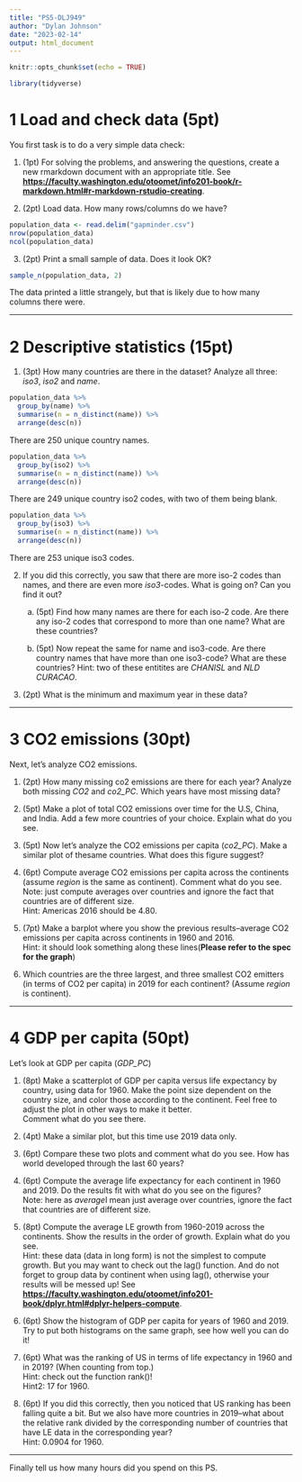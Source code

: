 ```yaml
---
title: "PS5-DLJ949"
author: "Dylan Johnson"
date: "2023-02-14"
output: html_document
---
```


```r
knitr::opts_chunk$set(echo = TRUE)
```

```r
library(tidyverse)
```

# 1 Load and check data (5pt)
You first task is to do a very simple data check: 

1. (1pt) For solving the problems, and answering the questions, create a new rmarkdown document with an appropriate title. See [**https://faculty.washington.edu/otoomet/info201-book/r-markdown.html#r-markdown-rstudio-creating**](https://faculty.washington.edu/otoomet/info201-book/r-markdown.html#r-markdown-rstudio-creating). \

2. (2pt) Load data. How many rows/columns do we have?  \
```r
population_data <- read.delim("gapminder.csv")
nrow(population_data)
ncol(population_data)
```

3. (2pt) Print a small sample of data. Does it look OK? 
```r
sample_n(population_data, 2)
```
The data printed a little strangely, but that is likely due to how many columns there were.

---------------------------------------------------------------------


# 2 Descriptive statistics (15pt)

1. (3pt) How many countries are there in the dataset? Analyze all three: *iso3*, *iso2* and *name*.
```r
population_data %>% 
  group_by(name) %>% 
  summarise(n = n_distinct(name)) %>% 
  arrange(desc(n))
```

There are 250 unique country names.
```r
population_data %>% 
  group_by(iso2) %>% 
  summarise(n = n_distinct(name)) %>% 
  arrange(desc(n))
```

There are 249 unique country iso2 codes, with two of them being blank.
```r
population_data %>% 
  group_by(iso3) %>% 
  summarise(n = n_distinct(name)) %>% 
  arrange(desc(n))
```
There are 253 unique iso3 codes.

2. If you did this correctly, you saw that there are more iso-2 codes than names, and there are even more *iso3*-codes. What is going on? Can you find it out?

    (a) (5pt) Find how many names are there for each iso-2 code. Are there any iso-2 codes that correspond to more than one name? What are these countries?
    
    (b) (5pt) Now repeat the same for name and iso3-code. Are there country names that have more than one iso3-code? What are these countries? Hint: two of these entitites are *CHANISL* and *NLD CURACAO*.
    
3. (2pt) What is the minimum and maximum year in these data?

---------------------------------------------------------------------

# 3 CO2 emissions (30pt)
Next, let’s analyze CO2 emissions.

1. (2pt) How many missing co2 emissions are there for each year? Analyze both missing *CO2* and *co2_PC*. Which years have most missing data? \

2. (5pt) Make a plot of total CO2 emissions over time for the U.S, China, and India. Add a few more countries of your choice. Explain what do you see. \

3. (5pt) Now let’s analyze the CO2 emissions per capita (*co2_PC*). Make a similar plot of thesame countries. What does this figure suggest? \

4. (6pt) Compute average CO2 emissions per capita across the continents (assume *region* is the same as continent). Comment what do you see. \
Note: just compute averages over countries and ignore the fact that countries are of different size. \
Hint: Americas 2016 should be 4.80. \

5. (7pt) Make a barplot where you show the previous results–average CO2 emissions per capita across continents in 1960 and 2016. \
Hint: it should look something along these lines(**Please refer to the spec for the graph**) \

6. Which countries are the three largest, and three smallest CO2 emitters (in terms of CO2 per capita) in 2019 for each continent? (Assume *region* is continent). \


---------------------------------------------------------------------

# 4 GDP per capita (50pt)
Let’s look at GDP per capita (*GDP_PC*)

1. (8pt) Make a scatterplot of GDP per capita versus life expectancy by country, using data for 1960. Make the point size dependent on the country size, and color those according to the continent. Feel free to adjust the plot in other ways to make it better. \
Comment what do you see there. \

2. (4pt) Make a similar plot, but this time use 2019 data only. \


3. (6pt) Compare these two plots and comment what do you see. How has world developed through the last 60 years? \

4. (6pt) Compute the average life expectancy for each continent in 1960 and 2019. Do the results fit with what do you see on the figures? \
Note: here as *average*I mean just average over countries, ignore the fact that countries are of different size.\

5. (8pt) Compute the average LE growth from 1960-2019 across the continents. Show the results in the order of growth. Explain what do you see. \
Hint: these data (data in long form) is not the simplest to compute growth. But you may want to check out the lag() function. And do not forget to group data by continent when using lag(), otherwise your results will be messed up! See [**https://faculty.washington.edu/otoomet/info201-book/dplyr.html#dplyr-helpers-compute**](https://faculty.washington.edu/otoomet/info201-book/dplyr.html#dplyr-helpers-compute).\

6. (6pt) Show the histogram of GDP per capita for years of 1960 and 2019. Try to put both histograms on the same graph, see how well you can do it! \

7. (6pt) What was the ranking of US in terms of life expectancy in 1960 and in 2019? (When counting from top.) \
Hint: check out the function rank()! \
Hint2: 17 for 1960. \

8. (6pt) If you did this correctly, then you noticed that US ranking has been falling quite a bit. But we also have more countries in 2019–what about the relative rank divided by the corresponding number of countries that have LE data in the corresponding year? \
Hint: 0.0904 for 1960. \

---------------------------------------------------------------------

Finally tell us how many hours did you spend on this PS.


